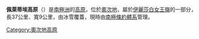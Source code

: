 {{coord|83|55|S|159|40|E|display=title}}

'''佩萊蒂埃高原'''（{{lang-en|Peletier Plateau}}）是[[南極洲|南極洲]]的[[高原|高原]]，位於[[奧次地|奧次地]]，屬於[[伊麗莎白女王嶺|伊麗莎白女王嶺]]的一部分，長37公里、寬9公里，由冰雪覆蓋，現時由[[南極條約體系|南極條約體系]]管理。

{{DEFAULTSORT:Peletier Plateau}}
[[Category:奧次地高原|Category:奧次地高原]]


{{OatesLand-geo-stub}}